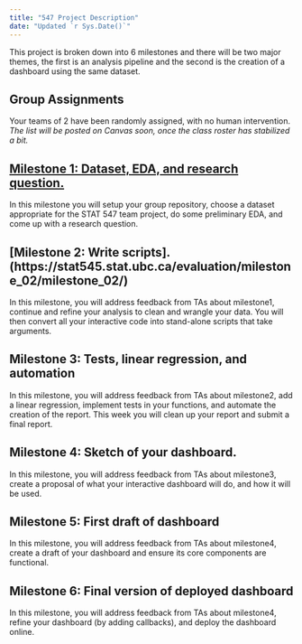 ```yaml
---
title: "547 Project Description"
date: "Updated `r Sys.Date()`"
---
```


This project is broken down into 6 milestones and there will be two major themes, the first is an analysis pipeline and the second is the creation of a dashboard using the same dataset.

## Group Assignments

Your teams of 2 have been randomly assigned, with no human intervention.
*The list will be posted on Canvas soon, once the class roster has stabilized a bit.*

## [Milestone 1: Dataset, EDA, and research question.](https://stat545.stat.ubc.ca/evaluation/milestone_01/milestone_01/)

In this milestone you will setup your group repository, choose a dataset appropriate for the STAT 547 team project, do some preliminary EDA, and come up with a research question.

## [Milestone 2: Write scripts].(https://stat545.stat.ubc.ca/evaluation/milestone_02/milestone_02/)

In this milestone, you will address feedback from TAs about milestone1, continue and refine your analysis to clean and wrangle your data.
You will then convert all your interactive code into stand-alone scripts that take arguments.

## Milestone 3: Tests, linear regression, and automation

In this milestone, you will address feedback from TAs about milestone2, add a linear regression, implement tests in your functions, and automate the creation of the report.
This week you will clean up your report and submit a final report.

## Milestone 4: Sketch of your dashboard.

In this milestone, you will address feedback from TAs about milestone3, create a proposal of what your interactive dashboard will do, and how it will be used.

## Milestone 5: First draft of dashboard

In this milestone, you will address feedback from TAs about milestone4, create a draft of your dashboard and ensure its core components are functional.

## Milestone 6: Final version of deployed dashboard

In this milestone, you will address feedback from TAs about milestone4, refine your dashboard (by adding callbacks), and deploy the dashboard online.